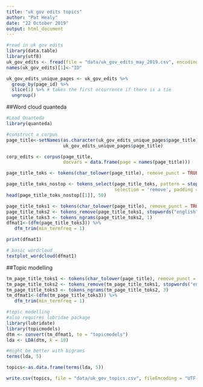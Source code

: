 ```yaml
---
title: "uk gov edits topics"
author: "Pat Healy"
date: "22 October 2019"
output: html_document
---
```

```r
#read in uk gov edits
library(data.table)
library(utf8)
uk_gov_edits <- fread(file = "data/uk_gov_edits_may_2019.csv", encoding = "UTF-8")
names(uk_gov_edits)[1]<-"ID"

```

```r
uk_gov_edits_unique_pages <- uk_gov_edits %>% 
  group_by(page_id) %>%
  slice(1) %>% # takes the first occurrence if there is a tie
  ungroup()
```


##Word cloud quanteda
```r
#Load Quanteda
library(quanteda)
```

```r

#construct a corpus
page_title<-setNames(as.character(uk_gov_edits_unique_pages$page_title),
                     uk_gov_edits_unique_pages$page_title)

corp_edits <- corpus(page_title,
                     docvars = data.frame(page = names(page_title)))

```

```r
page_title_toks <- tokens(char_tolower(page_title), remove_punct = TRUE)
```


```r
page_title_toks_nostop <- tokens_select(page_title_toks, pattern = stopwords('en'), 
                                        selection = 'remove', padding = TRUE)
head(page_title_toks_nostop[[1]], 50)
```
```r
page_title_toks1 <- tokens(char_tolower(page_title), remove_punct = TRUE)
page_title_toks2 <- tokens_remove(page_title_toks1, stopwords("english"))
page_title_toks3 <- tokens_ngrams(page_title_toks2, 1)
dfmat1<-(dfm(page_title_toks3)) %>%
   dfm_trim(min_termfreq = 1)
```
```r
print(dfmat1)
```

```r


# basic wordcloud
textplot_wordcloud(dfmat1)

```

##Topic modelling

```r
tm_page_title_toks1 <- tokens(char_tolower(page_title), remove_punct = TRUE)
tm_page_title_toks2 <- tokens_remove(tm_page_title_toks1, stopwords("english"))
tm_page_title_toks3 <- tokens_ngrams(tm_page_title_toks2, 3)
tm_dfmat1<-(dfm(tm_page_title_toks3)) %>%
   dfm_trim(min_termfreq = 1)
```


```r
#topic modelling
#also requires lubridae package
library(lubridate)
library(topicmodels)
dtm <- convert(tm_dfmat1, to = "topicmodels")
lda <- LDA(dtm, k = 10)
```

```r
#might be better with bigrams
terms(lda, 5)
```
```r
topics<-as.data.frame(terms(lda, 5))
```

```r
write.csv(topics, file = "data/uk_gov_topics.csv", fileEncoding = "UTF-8")
```


